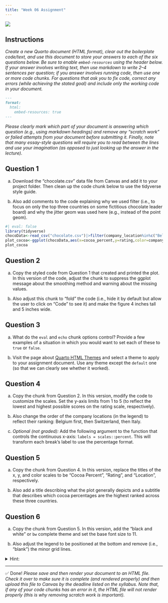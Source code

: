 ```yaml
---
title: "Week 06 Assignment"
---
```


![](../../img/programming_357EDD.svg){.hero}

## Instructions

*Create a new Quarto document (HTML format), clear out the boilerplate code/text, and use this document to store your answers to each of the six questions below. Be sure to enable `embed-resources` using the header below. If your answer involves writing text, then use markdown to write 2--4 sentences per question; if you answer involves running code, then use one or more code chunks. For questions that ask you to fix code, correct any errors (while achieving the stated goal) and include only the working code in your document.*

```markdown
---
format: 
  html:
    embed-resources: true
---
```

*Please clearly mark which part of your document is answering which question (e.g., using markdown headings) and remove any "scratch work" or failed attempts from your document before submitting it. Finally, note that many essay-style questions will require you to read between the lines and use your imagination (as opposed to just looking up the answer in the lecture).*


## Question 1

a) Download the "chocolate.csv" data file from Canvas and add it to your project folder. Then clean up the code chunk below to use the tidyverse style guide.

b) Also add comments to the code explaining why we used filter (i.e., to focus on only the top three countries on some fictitious chocolate leader board) and why the jitter geom was used here (e.g., instead of the point geom).

```r
#| eval: false
library(tidyverse)
chocoData<-read_csv("chocolate.csv")|>filter(company_location%in%c("Belgium","Switzerland","Italy"))|>print()
plot_cocoa<-ggplot(chocoData,aes(x=cocoa_percent,y=rating,color=company_location))+geom_jitter()+geom_smooth(color="black",linewidth=1)
plot_cocoa
```


## Question 2

a) Copy the styled code from Question 1 that created and printed the plot. In this version of the code, adjust the chunk to suppress the ggplot message about the smoothing method and warning about the missing values.

b) Also adjust this chunk to "fold" the code (i.e., hide it by default but allow the user to click on "Code" to see it) and make the figure 4 inches tall and 5 inches wide.


## Question 3

a) What do the `eval` and `echo` chunk options control? Provide a few examples of a situation in which you would want to set each of these to `true` or `false`.

b) Visit the page about [Quarto HTML Themes](https://quarto.org/docs/output-formats/html-themes.html) and select a theme to apply to your assignment document. Use any theme except the `default` one (so that we can clearly see whether it worked).


## Question 4

a) Copy the chunk from Question 2. In this version, modify the code to customize the scales. Set the y-axis limits from 1 to 5 (to reflect the lowest and highest possible scores on the rating scale, respectively).

b) Also change the order of the company locations (in the legend) to reflect their ranking: Belgium first, then Switzerland, then Italy.

c) *Optional (not graded):* Add the following argument to the function that controls the continuous x-axis: `labels = scales::percent`. This will transform each break's label to use the percentage format.


## Question 5

a) Copy the chunk from Question 4. In this version, replace the titles of the x, y, and color scales to be "Cocoa Percent", "Rating", and "Location", respectively.

b) Also add a title describing what the plot generally depicts and a subtitle that describes which cocoa percentages are the highest ranked across these three countries.


## Question 6

a) Copy the chunk from Question 5. In this version, add the "black and white" or `bw` complete theme and set the base font size to 11.

b) Also adjust the legend to be positioned at the bottom and remove (i.e., "blank") the minor grid lines.

<p><details><summary>Hint:</summary><blockquote>

Your final figure should look something like this.

```r
#| echo: false
#| message: false
#| warning: false
#| fig-width: 5
#| fig-height: 4

library(tidyverse)
data_choco <- 
  read_csv("../../data/chocolate.csv" ) |> 
  filter(company_location %in% c("Belgium", "Switzerland", "Italy"))
plot_cocoa <- 
  ggplot(data_choco, aes(x = cocoa_percent, y = rating, color = company_location)) + 
  geom_jitter() +
  geom_smooth(color = "black", linewidth = 1) +
  scale_x_continuous(labels = scales::percent) +
  scale_y_continuous(limits = c(1, 5)) +
  scale_color_discrete(
    breaks = c("Belgium", "Switzerland", "Italy")
  ) +
  labs(
    x = "Cocoa Percentage", 
    y = "Rating", 
    color = "Location",
    title = "Chocolate Ratings by Cocoa Percentage and Country",
    subtitle = "The highest rated chocolate, on average, is around 72% cocoa"
  ) +
  theme_bw(base_size = 11) +
  theme(
    legend.position = "bottom",
    panel.grid.minor = element_blank()
  )
plot_cocoa
```

</blockquote></details></p>

---

✅ Done! *Please save and then render your document to an HTML file. Check it over to make sure it is complete (and rendered properly) and then upload this file to Canvas by the deadline listed on the syllabus. Note that, if any of your code chunks has an error in it, the HTML file will not render properly (this is why removing scratch work is important).*
